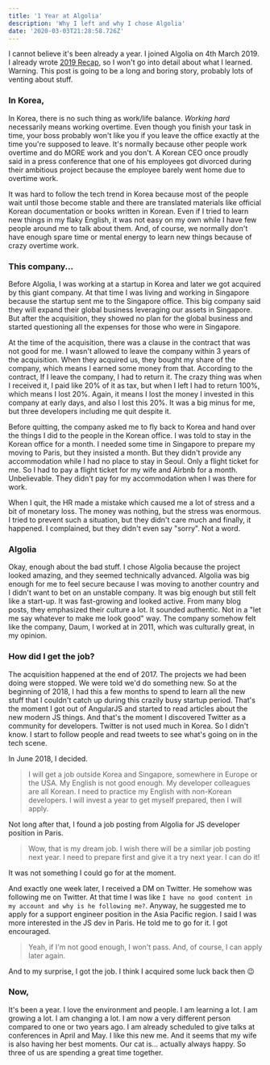 ```yaml
---
title: '1 Year at Algolia'
description: 'Why I left and why I chose Algolia'
date: '2020-03-03T21:28:58.726Z'
---
```



I cannot believe it's been already a year. I joined Algolia on 4th March 2019. I already wrote [2019 Recap](./2019-recap), so I won't go into detail about what I learned. Warning. This post is going to be a long and boring story, probably lots of venting about stuff.

### In Korea,

In Korea, there is no such thing as work/life balance. _Working hard_ necessarily means working overtime. Even though you finish your task in time, your boss probably won't like you if you leave the office exactly at the time you're supposed to leave. It's normally because other people work overtime and do MORE work and you don't. A Korean CEO once proudly said in a press conference that one of his employees got divorced during their ambitious project because the employee barely went home due to overtime work.

It was hard to follow the tech trend in Korea because most of the people wait until those become stable and there are translated materials like official Korean documentation or books written in Korean. Even if I tried to learn new things in my flaky English, it was not easy on my own while I have few people around me to talk about them. And, of course, we normally don't have enough spare time or mental energy to learn new things because of crazy overtime work.

### This company...

Before Algolia, I was working at a startup in Korea and later we got acquired by this giant company. At that time I was living and working in Singapore because the startup sent me to the Singapore office. This big company said they will expand their global business leveraging our assets in Singapore. But after the acquisition, they showed no plan for the global business and started questioning all the expenses for those who were in Singapore.

At the time of the acquisition, there was a clause in the contract that was not good for me. I wasn't allowed to leave the company within 3 years of the acquisition. When they acquired us, they bought my share of the company, which means I earned some money from that. According to the contract, If I leave the company, I had to return it. The crazy thing was when I received it, I paid like 20% of it as tax, but when I left I had to return 100%, which means I lost 20%. Again, it means I lost the money I invested in this company at early days, and also I lost this 20%. It was a big minus for me, but three developers including me quit despite it.

Before quitting, the company asked me to fly back to Korea and hand over the things I did to the people in the Korean office. I was told to stay in the Korean office for a month. I needed some time in Singapore to prepare my moving to Paris, but they insisted a month. But they didn't provide any accommodation while I had no place to stay in Seoul. Only a flight ticket for me. So I had to pay a flight ticket for my wife and Airbnb for a month. Unbelievable. They didn't pay for my accommodation when I was there for work.

When I quit, the HR made a mistake which caused me a lot of stress and a bit of monetary loss. The money was nothing, but the stress was enormous. I tried to prevent such a situation, but they didn't care much and finally, it happened. I complained, but they didn't even say "sorry". Not a word.

### Algolia

Okay, enough about the bad stuff. I chose Algolia because the project looked amazing, and they seemed technically advanced. Algolia was big enough for me to feel secure because I was moving to another country and I didn't want to bet on an unstable company. It was big enough but still felt like a start-up. It was fast-growing and looked active. From many blog posts, they emphasized their culture a lot. It sounded authentic. Not in a "let me say whatever to make me look good" way. The company somehow felt like the company, Daum, I worked at in 2011, which was culturally great, in my opinion.

### How did I get the job?

The acquisition happened at the end of 2017. The projects we had been doing were stopped. We were told we'd do something new. So at the beginning of 2018, I had this a few months to spend to learn all the new stuff that I couldn't catch up during this crazily busy startup period. That's the moment I got out of AngularJS and started to read articles about the new modern JS things. And that's the moment I discovered Twitter as a community for developers. Twitter is not used much in Korea. So I didn't know. I start to follow people and read tweets to see what's going on in the tech scene.

In June 2018, I decided.

> I will get a job outside Korea and Singapore, somewhere in Europe or the USA.
> My English is not good enough. My developer colleagues are all Korean. I need to practice my English with non-Korean developers.
> I will invest a year to get myself prepared, then I will apply.

Not long after that, I found a job posting from Algolia for JS developer position in Paris.

> Wow, that is my dream job. I wish there will be a similar job posting next year.
> I need to prepare first and give it a try next year.
> I can do it!

It was not something I could go for at the moment.

And exactly one week later, I received a DM on Twitter. He somehow was following me on Twitter. At that time I was like `I have no good content in my account and why is he following me?`. Anyway, he suggested me to apply for a support engineer position in the Asia Pacific region. I said I was more interested in the JS dev in Paris. He told me to go for it. I got encouraged.

> Yeah, if I'm not good enough, I won't pass. And, of course, I can apply later again.

And to my surprise, I got the job. I think I acquired some luck back then 😉

<TweetEmbed id="1023210008798879744" />

### Now,

It's been a year. I love the environment and people. I am learning a lot. I am growing a lot. I am changing a lot. I am now a very different person compared to one or two years ago. I am already scheduled to give talks at conferences in April and May. I like this new me. And it seems that my wife is also having her best moments. Our cat is... actually always happy. So three of us are spending a great time together.
